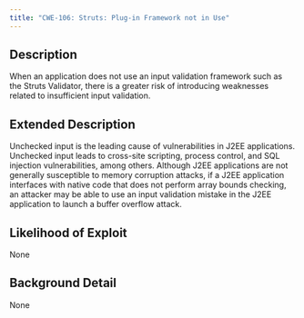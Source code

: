 ```yaml
---
title: "CWE-106: Struts: Plug-in Framework not in Use"
---
```


## Description
When an application does not use an input validation framework such as the Struts Validator, there is a greater risk of introducing weaknesses related to insufficient input validation.

## Extended Description

Unchecked input is the leading cause of vulnerabilities in J2EE applications. Unchecked input leads to cross-site scripting, process control, and SQL injection vulnerabilities, among others.
Although J2EE applications are not generally susceptible to memory corruption attacks, if a J2EE application interfaces with native code that does not perform array bounds checking, an attacker may be able to use an input validation mistake in the J2EE application to launch a buffer overflow attack.


## Likelihood of Exploit
None

## Background Detail
None
        